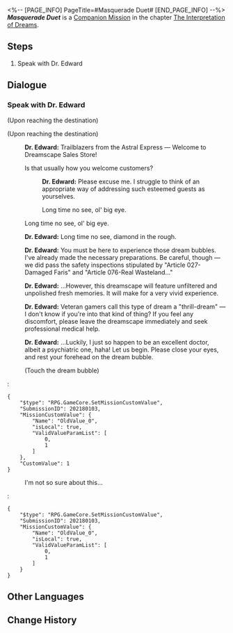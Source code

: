 <%-- [PAGE_INFO]
PageTitle=#Masquerade Duet#
[END_PAGE_INFO] --%>
{{Stub|Dialogue.}}
{{Mission Infobox
|id            = 2021801
|title         = 
|image         = Mission Masquerade Duet.png{{subst:void|<!--$UPLOAD:<<SpriteOutput/Chronicle/2021801.png>-<Mission Masquerade Duet.png>-<Fate's Atlas Images>>-->}}
|type          = Companion
|event_name    = 
|chapter       = The Interpretation of Dreams (Companion Mission Chapter)
|requirements  = [[Trailblaze Mission]] ''[[Whodunit]]'' completed
|summary       = In the memories left behind by Black Swan, you experienced deeply "Miss Sparkle's Detective Theater."<br />Best not to nitpick at the intricacies of the plan she thought so hard to come up with, lest her cane knocks on your doors at unexpected times.
|characters    = Dr. Edward; Trailblazer
|startLocation = [[Penacony]] - [[Golden Hour]]
|world         = Penacony
|area          = Golden Hour
|prev          = 
|next          = ???
|rewards       = Trailblaze EXP*600; Stellar Jade*100; Traveler's Guide*6; Starfire Essence*3; Celestial Section*3; "Challenge to the Reader"*1 { text = "Challenge to the Reader" }; Credit*60,000
}}
'''''Masquerade Duet''''' is a [[Companion Mission]] in the chapter [[The Interpretation of Dreams (Companion Mission Chapter)|The Interpretation of Dreams]].

==Steps==
# Speak with Dr. Edward

<!--
==Gameplay Notes==

--><!--
==Trial Character==

-->
==Dialogue==
{{Stub Dialogue}}
{{Dialogue End}}

===Speak with Dr. Edward{{subst:void|<!--202180102-->}}===
{{Mission Description|type=companion|location=Golden Hour|update|You receive a message from Dr. Edward. Dr. Edward has invited you to the Dreamscape Sales Store to experience a dream left for you by a lady named "Black Swan." Of course, you know who Black Swan is, but cannot think why she would have left a dream for you. Go to the Dreamscape Sales Store to see. Perhaps you will only receive your answer once you experience it for yourself.}}
{{Dialogue Start}}

;(Upon reaching the destination)

;(Upon reaching the destination)
:{{tx}}
:{{A|VO side3 huahuo edward 101.ogg}} '''Dr. Edward:''' Trailblazers from the Astral Express &mdash; Welcome to Dreamscape Sales Store!
:{{DIcon|Arrow}} Is that usually how you welcome customers?
::{{A|VO side3 huahuo edward 102.ogg}} '''Dr. Edward:''' Please excuse me. I struggle to think of an appropriate way of addressing such esteemed guests as yourselves.
::Long time no see, ol' big eye.
:{{DIcon|Arrow}} Long time no see, ol' big eye.
:{{A|VO side3 huahuo edward 103.ogg}} '''Dr. Edward:''' Long time no see, diamond in the rough.
:{{A|VO side3 huahuo edward 104.ogg}} '''Dr. Edward:''' You must be here to experience those dream bubbles. I've already made the necessary preparations. Be careful, though &mdash; we did pass the safety inspections stipulated by "Article 027-Damaged Faris" and "Article 076-Real Wasteland..."
:{{A|VO side3 huahuo edward 105.ogg}} '''Dr. Edward:''' ...However, this dreamscape will feature unfiltered and unpolished fresh memories. It will make for a very vivid experience.
:{{A|VO side3 huahuo edward 106.ogg}} '''Dr. Edward:''' Veteran gamers call this type of dream a "thrill-dream" &mdash; I don't know if you're into that kind of thing? If you feel any discomfort, please leave the dreamscape immediately and seek professional medical help.
:{{A|VO side3 huahuo edward 107.ogg}} '''Dr. Edward:''' ...Luckily, I just so happen to be an excellent doctor, albeit a psychiatric one, haha! Let us begin. Please close your eyes, and rest your forehead on the dream bubble.
:{{DIcon|Arrow}} (Touch the dream bubble)
:<pre>{
	"$type": "RPG.GameCore.SetMissionCustomValue",
	"SubmissionID": 202180103,
	"MissionCustomValue": {
		"Name": "OldValue_0",
		"isLocal": true,
		"ValidValueParamList": [
			0,
			1
		]
	},
	"CustomValue": 1
}</pre>
:{{DIcon|Exit}} I'm not so sure about this...
:<pre>{
	"$type": "RPG.GameCore.SetMissionCustomValue",
	"SubmissionID": 202180103,
	"MissionCustomValue": {
		"Name": "OldValue_0",
		"isLocal": true,
		"ValidValueParamList": [
			0,
			1
		]
	}
}</pre>
:{{tx}}
{{Dialogue End}}

==Other Languages==
{{Other Languages
|en   = Masquerade Duet
|zhs  = 假面双人舞
|zht  = 假面雙人舞
|ja   = 仮面幻想曲
|ko   = 가면의 듀엣
|es   = Dueto enmascarado
|fr   = Mascarade à deux
|ru   = Вальс на маскараде
|th   = คู่เต้นรำสวมหน้ากาก
|vi   = Vũ Điệu Mặt Nạ Đôi
|de   = Maskerade im Duett
|id   = Tarian Topeng Duet
|pt   = Dueto Mascarado
}}

==Change History==
{{Change History|2.0}}
